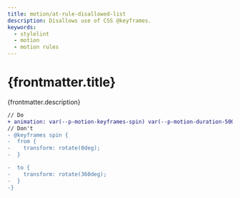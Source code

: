 ```yaml
---
title: motion/at-rule-disallowed-list
description: Disallows use of CSS @keyframes.
keywords:
  - stylelint
  - motion
  - motion rules
---
```



# {frontmatter.title}

<Lede>{frontmatter.description}</Lede>

<RulePreamble category="motion" />

```diff
// Do
+ animation: var(--p-motion-keyframes-spin) var(--p-motion-duration-500) linear infinite;
// Don't
- @keyframes spin {
-  from {
-    transform: rotate(0deg);
-  }

-  to {
-    transform: rotate(360deg);
-  }
-}
```

<RulePostamble />
